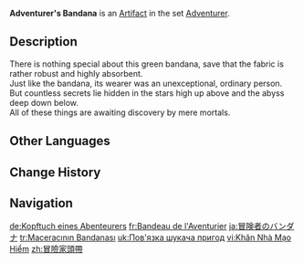 {{Artifact Infobox
|image = Item Adventurer's Bandana.png
|set   = Adventurer
|piece = Circlet of Logos
}}
{{Description|A cloth garment worn at the forehead. Though soaked in sweat and covered in dust, it still beams with an adventurer's pride.}}
'''Adventurer's Bandana''' is an [[Artifact]] in the set [[Adventurer]].

==Description==
There is nothing special about this green bandana, save that the fabric is rather robust and highly absorbent.<br>Just like the bandana, its wearer was an unexceptional, ordinary person.<br>But countless secrets lie hidden in the stars high up above and the abyss deep down below.<br>All of these things are awaiting discovery by mere mortals.

==Other Languages==
{{Other Languages
|en      = Adventurer's Bandana
|zhs     = 冒险家头带
|zhs_rm  = Màoxiǎnjiā Tóudài
|zht     = 冒險家頭帶
|zht_rm  = Màoxiǎnjiā Tóudài
|zh_tl   = Adventurer's Headband
|ja      = 冒険者のバンダナ
|ja_rm   = Boukensha no Bandana
|ja_tl   = Adventurer's Bandana
|ko      = {{tt|모험가|冒險家}}의 머리띠
|ko_rm   = Moheomga-ui Meoritti
|ko_tl   = Adventurer's Headband
|es      = Bandana del Aventurero
|es_tl   = Bandana of the Adventurer
|fr      = Bandeau de l'Aventurier
|fr_tl   = Adventurer's Headband
|ru      = Повязка искателя приключений
|ru_tl   = Adventurer's Band
|th      = Adventurer's Bandana
|vi      = Khăn Nhà Mạo Hiểm
|vi_tl   = 
|de      = Kopftuch eines Abenteurers
|de_tl   = Bandana of an Adventurer
|id      = Adventurer's Bandana
|pt      = Bandana de Aventureiro
|pt_tl   = 
|tr      = Maceracının Bandanası
|tr_tl   = Adventurer's Bandana
|it      = Bandana dell'avventuriere
|it_tl   = Adventurer's Bandana
}}

==Change History==
{{Change History|1.0}}

==Navigation==
{{Artifact Set Navbox|Adventurer}}

[[de:Kopftuch eines Abenteurers]]
[[fr:Bandeau de l'Aventurier]]
[[ja:冒険者のバンダナ]]
[[tr:Maceracının Bandanası]]
[[uk:Пов'язка шукача пригод]]
[[vi:Khăn Nhà Mạo Hiểm]]
[[zh:冒險家頭帶]]